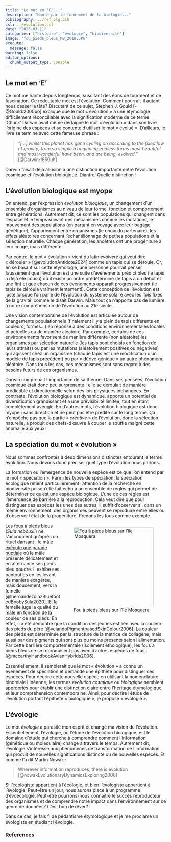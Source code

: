 ```yaml
---
title: "Le mot en 'E'..."
description: "Hanté par le fondement de la biologie..."
bibliography: ../ref_blg.bib
csl: ../evolution.csl
date: "2025-03-11"
categories: ["histoire", "évologie", "biodiversité"]
image: "fou_pieds_bleus_MB_2019.JPG"
execute: 
  message: false
warning: false
editor_options: 
  chunk_output_type: console
---
```


## Le mot en 'E'

Ce mot me hante depuis longtemps, suscitant des éons de tourment et de fascination. Ce redoutable mot est l'évolution. Comment pourrait-il autant nous casser la tête? Discutant de ce sujet, Stephen J. Gould [-@Gould:2000uo] explique que le mot « évolution » a une étymologie difficilement réconciliable avec la signification moderne de ce terme. 'Chuck' Darwin avait même dédaigné le mot « évolution » dans son livre l'origine des espèces et se contente d'utiliser le mot « évolué ». D'ailleurs, le livre se termine avec cette fameuse phrase :

> *"\[...\] whilst this planet has gone cycling on according to the fixed law of gravity, from so simple a beginning endless forms most beautiful and most wonderful have been, and are being, evolved."* [@Darwin:1859uh]

<!-- > *"\[...\] tandis que cette planète tournait en rond selon les lois établies de la gravité, une infinité de formes regorgeant de beauté et de merveilles, à partir d'un commencement si simple, ont évolué et évoluent encore"* [@Darwin:1859uh] -->

Darwin faisait déjà allusion à une distinction importante entre l'évolution cosmique et l'évolution biologique. Diantre! Quelle distinction !

## L'évolution biologique est myope

On entend, par l'expression *évolution biologique*, un changement d'un ensemble d'organismes au niveau de leur forme, fonction et comportement entre générations. Autrement dit, ce sont les populations qui changent dans l'espace et le temps suivant des mécanismes comme les mutations, le mouvement des populations (en partant en voyage avec leur bagage génétique), l'appariement entre organismes (le choix du partenaire), les effets aléatoires concernant l'échantillonnage de petites populations et la sélection naturelle. Chaque génération, les ancêtres ont une progéniture à leur image, mais différente.

<!-- Évidemment, j'exclus tous les individus qui ne laisseront pas de descendance -->

Par contre, le mot « évolution » vient du latin *evolvere* qui veut dire « dérouler » [@evolutionAntidote2024] comme un tapis qui se déroule. Or, en se basant sur cette étymologie, une personne pourrait penser faussement que l'évolution est une suite d'événements prédictibles (le tapis a déjà été cousu) où il existe un ordre prédéterminé (le tapis a un début et une fin) et que chacun de ces événements apparaît progressivement (le tapis se déroule vraiment lentement!). Cette conception de l'évolution est juste lorsque l'on parle de l'évolution du système solaire avec les 'lois fixes de la gravité' comme le disait Darwin. Mais tout ça n'apporte pas de lumière à notre compréhension de l'évolution au 21e siècle.

Une vision contemporaine de l'évolution est articulée autour de changements populationnels (finalement il y a plein de tapis différents en couleurs, formes...) en réponse à des conditions environnementales locales et actuelles ou de manière aléatoire. Par exemple, certains de ces environnements favorisent de manière différente (non aléatoire) les organismes par sélection naturelle (les tapis sont choisis en fonction de leurs attraits) ou par les mutations (aléatoirement positives ou négatives) qui agissent chez un organisme (chaque tapis est une modification d'un modèle de tapis précédent) ou par « dérive génique » un autre phénomène aléatoire. Dans tous les cas, ces mécanismes sont sans regard à des besoins futurs de ces organismes.

Darwin comprenait l'importance de sa théorie. Dans ses pensées, l'évolution cosmique était donc peu surprenante : elle se déroulait de manière prédictible et directionnelle selon des lois physiques inchangées. En contraste, l'évolution biologique est dynamique, apporte un potentiel de diversification grandissant et a une prévisibilité limitée, tout en étant complètement aveugle. En d'autres mots, l'évolution biologique est donc myope : sans direction et ne peut pas être prédite sur le long terme. Ça n'empêche pas que la partie « *créative* » de l'évolution, donc la sélection naturelle, a produit des chefs-d'œuvre à couper le souffle malgré cette anomalie aux yeux!

## La spéciation du mot « évolution »

Nous sommes confrontés à deux dimensions distinctes entourant le terme évolution. Nous devons donc préciser quel type d'évolution nous parlons.

La formation ou l'émergence de nouvelle espèce est ce que l'on entend par le mot « spéciation ». Parmi les types de spéciation, la spéciation écologique retient particulièrement l'attention de la recherche en biodiversité puisqu'elle fait écho à un ensemble de règles qui permet de déterminer ce qu'est une espèce biologique. L'une de ces règles est l'émergence de barrière à la reproduction. Cela veut dire que pour distinguer des espèces les unes des autres, il suffit d'observer si, dans un même environnement, des organismes peuvent se reproduire entre elles ou d'observer l'état de la progéniture. Prenons les fous comme exemple.

::: {style="float: right;"}
![Fou à pieds bleus sur l'île Mosquera](fou_pieds_bleus_MB_2019.JPG){#fig-foupb fig-alt="Un fou (ou deux) sur l'île Mosquera" width="250px"}
:::

Les fous à pieds bleus (*Sula nebouxii*) ne s'accouplent qu'après un rituel dansant : le [mâle exécute une parade nuptiale](https://www.youtube.com/watch?v=lcPHFQP9GN0) où le mâle présente délicatement et en alternance ses pieds bleu poudre. Il exhibe ses pantoufles en les levant de manière exagérée, mais doucement, vers la femelle [@hernandezdiazBluefootedBoobySula2020]. Et la femelle juge la qualité du mâle en fonction de la couleur de ses pieds. En effet, il a été démontré que la condition des jeunes est liée avec la couleur des pieds du père [@velandoPigmentbasedSkinColour2006]. La couleur des pieds est déterminée par la structure de la matrice de collagène, mais aussi par des pigments qui sont plus ou moins présents selon l'alimentation. Par cette barrière comportementale (isolement éthologique), les fous à pieds bleus ne se reproduisent pas avec d'autres espèces de fous [@mccarthyHandbookAvianHybrids2006].

Essentiellement, il semblerait que le mot « évolution » a connu un événement de spéciation et demande une épithète pour distinguer ces espèces. Pour décrire cette nouvelle espèce en utilisant la nomenclature binomiale Linéenne, les termes *évolution cosmique* ou *biologique* semblent appropriés pour établir une distinction claire entre l'héritage étymologique et leur compréhension contemporaine. Ainsi, pour décrire l'étude de l'évolution portant l'épithète « biologique », je propose « évologie ». 

## L'évologie

Le mot *évologie* a parasité mon esprit et changé ma vision de l'évolution. Essentiellement, l'évologie, ou l'étude de l'évolution biologique, est le domaine d'étude qui cherche à comprendre comment l'information (génétique ou moléculaire) change à travers le temps. Autrement dit, l'évologie s'intéresse aux phénomènes de transformation de l'information qui produit de nouvelles significations distincte ou de nouvelles espèces. Et comme l'a dit Martin Nowak : 

> Wherever information reproduces, there is evolution [@nowakEvolutionaryDynamicsExploring2006]

Si l'écologiste appartient à l'écologie, et bien l'évologiste appartient à l'évologie. Peut-être un jour, nous aurons place à un programme d'évoécologie. Peut-être pourrons-nous connaître le succès reproducteur des organismes et de comprendre notre impact dans l'environnement sur ce genre de données? C'est bon de rêver?

Dans ce cas, je fais fi de pédantisme étymologique et je me proclame un évologiste en étudiant l'évologie.

### References

::: {#refs}
:::
